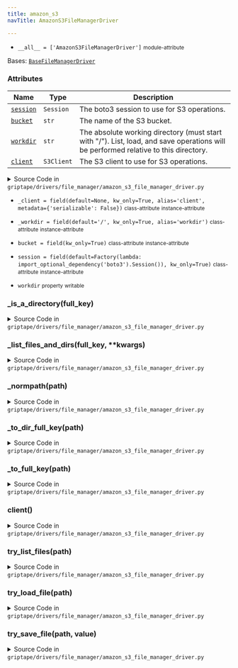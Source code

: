 ```yaml
---
title: amazon_s3
navTitle: AmazonS3FileManagerDriver

---
```


-   `__all__ = ['AmazonS3FileManagerDriver']` <small>module-attribute</small>  <span id="griptape.drivers.file_manager.amazon_s3.__all__"></span> 

<span id="griptape.drivers.file_manager.amazon_s3.AmazonS3FileManagerDriver"></span>

Bases:
 [`BaseFileManagerDriver`](base_file_manager_driver.mdx#griptape.drivers.file_manager.base_file_manager_driver.BaseFileManagerDriver "BaseFileManagerDriver (griptape.drivers.file_manager.base_file_manager_driver.BaseFileManagerDriver)")

### Attributes

| Name                                                                                                                                                                                                                                                                                                                                                                                               | Type       | Description                                                                                                                              |
| -------------------------------------------------------------------------------------------------------------------------------------------------------------------------------------------------------------------------------------------------------------------------------------------------------------------------------------------------------------------------------------------------- | ---------- | ---------------------------------------------------------------------------------------------------------------------------------------- |
| <a href="amazon_s3.mdx#griptape.drivers.file_manager.amazon_s3.AmazonS3FileManagerDriver.session" title="session = field(default=Factory(lambda: import_optional_dependency('boto3').Session()), kw_only=True)           class-attribute       instance-attribute    (griptape.drivers.file_manager.amazon_s3.AmazonS3FileManagerDriver.session)"><code class="language-python">session</code></a> | `Session`  | The boto3 session to use for S3 operations.<br/>                                                                                         |
| <a href="amazon_s3.mdx#griptape.drivers.file_manager.amazon_s3.AmazonS3FileManagerDriver.bucket" title="bucket = field(kw_only=True)           class-attribute       instance-attribute    (griptape.drivers.file_manager.amazon_s3.AmazonS3FileManagerDriver.bucket)"><code class="language-python">bucket</code></a>                                                                             | `str`      | The name of the S3 bucket.<br/>                                                                                                          |
| <a href="amazon_s3.mdx#griptape.drivers.file_manager.amazon_s3.AmazonS3FileManagerDriver.workdir" title="workdir           property       writable    (griptape.drivers.file_manager.amazon_s3.AmazonS3FileManagerDriver.workdir)"><code class="language-python">workdir</code></a>                                                                                                                | `str`      | The absolute working directory (must start with "/"). List, load, and save operations will be performed relative to this directory.<br/> |
| <a href="amazon_s3.mdx#griptape.drivers.file_manager.amazon_s3.AmazonS3FileManagerDriver.client" title="client() (griptape.drivers.file_manager.amazon_s3.AmazonS3FileManagerDriver.client)"><code class="language-python">client</code></a>                                                                                                                                                       | `S3Client` | The S3 client to use for S3 operations.<br/>                                                                                             |

<details><summary>Source Code in <code>griptape&#47;drivers&#47;file_manager&#47;amazon_s3_file_manager_driver.py</code></summary>

```python
@define
class AmazonS3FileManagerDriver(BaseFileManagerDriver):
    """AmazonS3FileManagerDriver can be used to list, load, and save files in an Amazon S3 bucket.

    Attributes:
        session: The boto3 session to use for S3 operations.
        bucket: The name of the S3 bucket.
        workdir: The absolute working directory (must start with "/"). List, load, and save
            operations will be performed relative to this directory.
        client: The S3 client to use for S3 operations.
    """

    session: boto3.Session = field(default=Factory(lambda: import_optional_dependency("boto3").Session()), kw_only=True)
    bucket: str = field(kw_only=True)
    _workdir: str = field(default="/", kw_only=True, alias="workdir")
    _client: Optional[S3Client] = field(default=None, kw_only=True, alias="client", metadata={"serializable": False})

    @property
    def workdir(self) -> str:
        if self._workdir.startswith("/"):
            return self._workdir
        return f"/{self._workdir}"

    @workdir.setter
    def workdir(self, value: str) -> None:
        self._workdir = value

    @lazy_property()
    def client(self) -> S3Client:
        return self.session.client("s3")

    def try_list_files(self, path: str) -> list[str]:
        full_key = self._to_dir_full_key(path)
        files_and_dirs = self._list_files_and_dirs(full_key)
        if len(files_and_dirs) == 0:
            if len(self._list_files_and_dirs(full_key.rstrip("/"), max_items=1)) > 0:
                raise NotADirectoryError
            raise FileNotFoundError
        return files_and_dirs

    def try_load_file(self, path: str) -> bytes:
        botocore = import_optional_dependency("botocore")
        full_key = self._to_full_key(path)

        if self._is_a_directory(full_key):
            raise IsADirectoryError

        try:
            response = self.client.get_object(Bucket=self.bucket, Key=full_key)
            return response["Body"].read()
        except botocore.exceptions.ClientError as e:
            if e.response["Error"]["Code"] in {"NoSuchKey", "404"}:
                raise FileNotFoundError from e
            raise e

    def try_save_file(self, path: str, value: bytes) -> str:
        full_key = self._to_full_key(path)
        if self._is_a_directory(full_key):
            raise IsADirectoryError
        self.client.put_object(Bucket=self.bucket, Key=full_key, Body=value)
        return f"s3://{self.bucket}/{full_key}"

    def _to_full_key(self, path: str) -> str:
        path = path.lstrip("/")
        full_key = f"{self.workdir}/{path}"
        # Need to keep the trailing slash if it was there,
        # because it means the path is a directory.
        ended_with_slash = path.endswith("/")

        full_key = self._normpath(full_key)

        if ended_with_slash:
            full_key += "/"
        return full_key.lstrip("/")

    def _to_dir_full_key(self, path: str) -> str:
        full_key = self._to_full_key(path)
        # S3 "directories" always end with a slash, except for the root.
        if full_key != "" and not full_key.endswith("/"):
            full_key += "/"
        return full_key

    def _list_files_and_dirs(self, full_key: str, **kwargs) -> list[str]:
        max_items = kwargs.get("max_items")
        pagination_config: PaginatorConfigTypeDef = {}
        if max_items is not None:
            pagination_config["MaxItems"] = max_items

        paginator = self.client.get_paginator("list_objects_v2")
        pages = paginator.paginate(
            Bucket=self.bucket,
            Prefix=full_key,
            Delimiter="/",
            PaginationConfig=pagination_config,
        )
        files_and_dirs = []
        for page in pages:
            for obj in page.get("CommonPrefixes", []):
                prefix = obj.get("Prefix", "")
                directory = prefix[len(full_key) :].rstrip("/")
                files_and_dirs.append(directory)

            for obj in page.get("Contents", []):
                key = obj.get("Key", "")
                file = key[len(full_key) :]
                files_and_dirs.append(file)
        return files_and_dirs

    def _is_a_directory(self, full_key: str) -> bool:
        botocore = import_optional_dependency("botocore")
        if full_key == "" or full_key.endswith("/"):
            return True

        try:
            self.client.head_object(Bucket=self.bucket, Key=full_key)
        except botocore.exceptions.ClientError as e:
            if e.response["Error"]["Code"] in {"NoSuchKey", "404"}:
                return len(self._list_files_and_dirs(full_key, max_items=1)) > 0
            raise e

        return False

    def _normpath(self, path: str) -> str:
        unix_path = path.replace("\\", "/")
        parts = unix_path.split("/")
        stack = []

        for part in parts:
            if part == "" or part == ".":
                continue
            if part == "..":
                if stack:
                    stack.pop()
            else:
                stack.append(part)

        return "/".join(stack)
```

</details>

-   `_client = field(default=None, kw_only=True, alias='client', metadata={'serializable': False})` <small>class-attribute</small> <small>instance-attribute</small>  <span id="griptape.drivers.file_manager.amazon_s3.AmazonS3FileManagerDriver._client"></span> 

-   `_workdir = field(default='/', kw_only=True, alias='workdir')` <small>class-attribute</small> <small>instance-attribute</small>  <span id="griptape.drivers.file_manager.amazon_s3.AmazonS3FileManagerDriver._workdir"></span> 

-   `bucket = field(kw_only=True)` <small>class-attribute</small> <small>instance-attribute</small>  <span id="griptape.drivers.file_manager.amazon_s3.AmazonS3FileManagerDriver.bucket"></span> 

-   `session = field(default=Factory(lambda: import_optional_dependency('boto3').Session()), kw_only=True)` <small>class-attribute</small> <small>instance-attribute</small>  <span id="griptape.drivers.file_manager.amazon_s3.AmazonS3FileManagerDriver.session"></span> 

-   `workdir` <small>property</small> <small>writable</small>  <span id="griptape.drivers.file_manager.amazon_s3.AmazonS3FileManagerDriver.workdir"></span> 

<span id="griptape.drivers.file_manager.amazon_s3.AmazonS3FileManagerDriver._is_a_directory"></span>

### \_is_a_directory(full_key)

<details><summary>Source Code in <code>griptape&#47;drivers&#47;file_manager&#47;amazon_s3_file_manager_driver.py</code></summary>

```python
def _is_a_directory(self, full_key: str) -> bool:
    botocore = import_optional_dependency("botocore")
    if full_key == "" or full_key.endswith("/"):
        return True

    try:
        self.client.head_object(Bucket=self.bucket, Key=full_key)
    except botocore.exceptions.ClientError as e:
        if e.response["Error"]["Code"] in {"NoSuchKey", "404"}:
            return len(self._list_files_and_dirs(full_key, max_items=1)) > 0
        raise e

    return False
```

</details>

<span id="griptape.drivers.file_manager.amazon_s3.AmazonS3FileManagerDriver._list_files_and_dirs"></span>

### \_list_files_and_dirs(full_key, \*\*kwargs)

<details><summary>Source Code in <code>griptape&#47;drivers&#47;file_manager&#47;amazon_s3_file_manager_driver.py</code></summary>

```python
def _list_files_and_dirs(self, full_key: str, **kwargs) -> list[str]:
    max_items = kwargs.get("max_items")
    pagination_config: PaginatorConfigTypeDef = {}
    if max_items is not None:
        pagination_config["MaxItems"] = max_items

    paginator = self.client.get_paginator("list_objects_v2")
    pages = paginator.paginate(
        Bucket=self.bucket,
        Prefix=full_key,
        Delimiter="/",
        PaginationConfig=pagination_config,
    )
    files_and_dirs = []
    for page in pages:
        for obj in page.get("CommonPrefixes", []):
            prefix = obj.get("Prefix", "")
            directory = prefix[len(full_key) :].rstrip("/")
            files_and_dirs.append(directory)

        for obj in page.get("Contents", []):
            key = obj.get("Key", "")
            file = key[len(full_key) :]
            files_and_dirs.append(file)
    return files_and_dirs
```

</details>

<span id="griptape.drivers.file_manager.amazon_s3.AmazonS3FileManagerDriver._normpath"></span>

### \_normpath(path)

<details><summary>Source Code in <code>griptape&#47;drivers&#47;file_manager&#47;amazon_s3_file_manager_driver.py</code></summary>

```python
def _normpath(self, path: str) -> str:
    unix_path = path.replace("\\", "/")
    parts = unix_path.split("/")
    stack = []

    for part in parts:
        if part == "" or part == ".":
            continue
        if part == "..":
            if stack:
                stack.pop()
        else:
            stack.append(part)

    return "/".join(stack)
```

</details>

<span id="griptape.drivers.file_manager.amazon_s3.AmazonS3FileManagerDriver._to_dir_full_key"></span>

### \_to_dir_full_key(path)

<details><summary>Source Code in <code>griptape&#47;drivers&#47;file_manager&#47;amazon_s3_file_manager_driver.py</code></summary>

```python
def _to_dir_full_key(self, path: str) -> str:
    full_key = self._to_full_key(path)
    # S3 "directories" always end with a slash, except for the root.
    if full_key != "" and not full_key.endswith("/"):
        full_key += "/"
    return full_key
```

</details>

<span id="griptape.drivers.file_manager.amazon_s3.AmazonS3FileManagerDriver._to_full_key"></span>

### \_to_full_key(path)

<details><summary>Source Code in <code>griptape&#47;drivers&#47;file_manager&#47;amazon_s3_file_manager_driver.py</code></summary>

```python
def _to_full_key(self, path: str) -> str:
    path = path.lstrip("/")
    full_key = f"{self.workdir}/{path}"
    # Need to keep the trailing slash if it was there,
    # because it means the path is a directory.
    ended_with_slash = path.endswith("/")

    full_key = self._normpath(full_key)

    if ended_with_slash:
        full_key += "/"
    return full_key.lstrip("/")
```

</details>

<span id="griptape.drivers.file_manager.amazon_s3.AmazonS3FileManagerDriver.client"></span>

### client()

<details><summary>Source Code in <code>griptape&#47;drivers&#47;file_manager&#47;amazon_s3_file_manager_driver.py</code></summary>

```python
@lazy_property()
def client(self) -> S3Client:
    return self.session.client("s3")
```

</details>

<span id="griptape.drivers.file_manager.amazon_s3.AmazonS3FileManagerDriver.try_list_files"></span>

### try_list_files(path)

<details><summary>Source Code in <code>griptape&#47;drivers&#47;file_manager&#47;amazon_s3_file_manager_driver.py</code></summary>

```python
def try_list_files(self, path: str) -> list[str]:
    full_key = self._to_dir_full_key(path)
    files_and_dirs = self._list_files_and_dirs(full_key)
    if len(files_and_dirs) == 0:
        if len(self._list_files_and_dirs(full_key.rstrip("/"), max_items=1)) > 0:
            raise NotADirectoryError
        raise FileNotFoundError
    return files_and_dirs
```

</details>

<span id="griptape.drivers.file_manager.amazon_s3.AmazonS3FileManagerDriver.try_load_file"></span>

### try_load_file(path)

<details><summary>Source Code in <code>griptape&#47;drivers&#47;file_manager&#47;amazon_s3_file_manager_driver.py</code></summary>

```python
def try_load_file(self, path: str) -> bytes:
    botocore = import_optional_dependency("botocore")
    full_key = self._to_full_key(path)

    if self._is_a_directory(full_key):
        raise IsADirectoryError

    try:
        response = self.client.get_object(Bucket=self.bucket, Key=full_key)
        return response["Body"].read()
    except botocore.exceptions.ClientError as e:
        if e.response["Error"]["Code"] in {"NoSuchKey", "404"}:
            raise FileNotFoundError from e
        raise e
```

</details>

<span id="griptape.drivers.file_manager.amazon_s3.AmazonS3FileManagerDriver.try_save_file"></span>

### try_save_file(path, value)

<details><summary>Source Code in <code>griptape&#47;drivers&#47;file_manager&#47;amazon_s3_file_manager_driver.py</code></summary>

```python
def try_save_file(self, path: str, value: bytes) -> str:
    full_key = self._to_full_key(path)
    if self._is_a_directory(full_key):
        raise IsADirectoryError
    self.client.put_object(Bucket=self.bucket, Key=full_key, Body=value)
    return f"s3://{self.bucket}/{full_key}"
```

</details>
